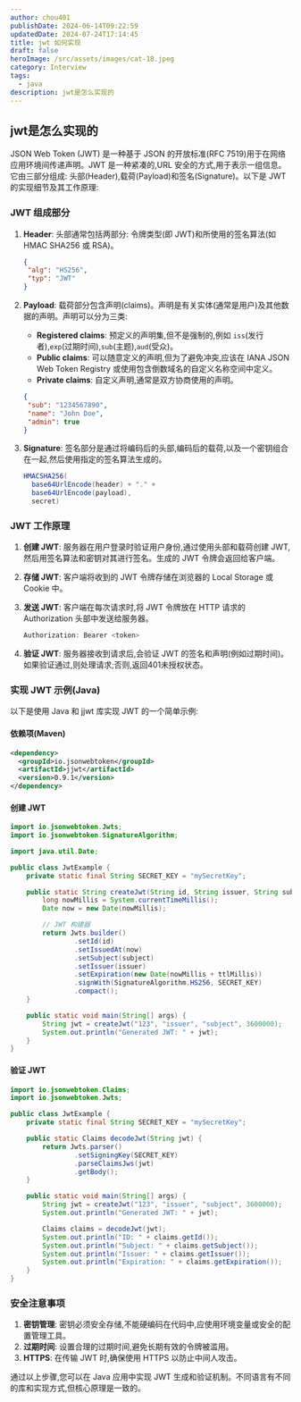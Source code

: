 ```yaml
---
author: chou401
publishDate: 2024-06-14T09:22:59
updatedDate: 2024-07-24T17:14:45
title: jwt 如何实现
draft: false
heroImage: /src/assets/images/cat-18.jpeg
category: Interview
tags:
  - java
description: jwt是怎么实现的
---
```


## jwt是怎么实现的

JSON Web Token (JWT) 是一种基于 JSON 的开放标准(RFC 7519)用于在网络应用环境间传递声明。JWT 是一种紧凑的,URL 安全的方式,用于表示一组信息。它由三部分组成: 头部(Header),载荷(Payload)和签名(Signature)。以下是 JWT 的实现细节及其工作原理:

### JWT 组成部分

1. **Header**: 头部通常包括两部分: 令牌类型(即 JWT)和所使用的签名算法(如 HMAC SHA256 或 RSA)。

   ```json
   {
   	"alg": "HS256",
   	"typ": "JWT"
   }
   ```

2. **Payload**: 载荷部分包含声明(claims)。声明是有关实体(通常是用户)及其他数据的声明。声明可以分为三类:

   - **Registered claims**: 预定义的声明集,但不是强制的,例如 `iss`(发行者),`exp`(过期时间),`sub`(主题),`aud`(受众)。
   - **Public claims**: 可以随意定义的声明,但为了避免冲突,应该在 IANA JSON Web Token Registry 或使用包含倒数域名的自定义名称空间中定义。
   - **Private claims**: 自定义声明,通常是双方协商使用的声明。

   ```json
   {
   	"sub": "1234567890",
   	"name": "John Doe",
   	"admin": true
   }
   ```

3. **Signature**: 签名部分是通过将编码后的头部,编码后的载荷,以及一个密钥组合在一起,然后使用指定的签名算法生成的。

   ```java
   HMACSHA256(
     base64UrlEncode(header) + "." +
     base64UrlEncode(payload),
     secret)
   ```

### JWT 工作原理

1. **创建 JWT**: 服务器在用户登录时验证用户身份,通过使用头部和载荷创建 JWT,然后用签名算法和密钥对其进行签名。生成的 JWT 令牌会返回给客户端。
2. **存储 JWT**: 客户端将收到的 JWT 令牌存储在浏览器的 Local Storage 或 Cookie 中。
3. **发送 JWT**: 客户端在每次请求时,将 JWT 令牌放在 HTTP 请求的 Authorization 头部中发送给服务器。

   ```java
   Authorization: Bearer <token>
   ```

4. **验证 JWT**: 服务器接收到请求后,会验证 JWT 的签名和声明(例如过期时间)。如果验证通过,则处理请求;否则,返回401未授权状态。

### 实现 JWT 示例(Java)

以下是使用 Java 和 jjwt 库实现 JWT 的一个简单示例:

#### 依赖项(Maven)

```xml
<dependency>
  <groupId>io.jsonwebtoken</groupId>
  <artifactId>jjwt</artifactId>
  <version>0.9.1</version>
</dependency>
```

#### 创建 JWT

```java
import io.jsonwebtoken.Jwts;
import io.jsonwebtoken.SignatureAlgorithm;

import java.util.Date;

public class JwtExample {
    private static final String SECRET_KEY = "mySecretKey";

    public static String createJwt(String id, String issuer, String subject, long ttlMillis) {
        long nowMillis = System.currentTimeMillis();
        Date now = new Date(nowMillis);

        // JWT 构建器
        return Jwts.builder()
                .setId(id)
                .setIssuedAt(now)
                .setSubject(subject)
                .setIssuer(issuer)
                .setExpiration(new Date(nowMillis + ttlMillis))
                .signWith(SignatureAlgorithm.HS256, SECRET_KEY)
                .compact();
    }

    public static void main(String[] args) {
        String jwt = createJwt("123", "issuer", "subject", 3600000);
        System.out.println("Generated JWT: " + jwt);
    }
}
```

#### 验证 JWT

```java
import io.jsonwebtoken.Claims;
import io.jsonwebtoken.Jwts;

public class JwtExample {
    private static final String SECRET_KEY = "mySecretKey";

    public static Claims decodeJwt(String jwt) {
        return Jwts.parser()
                .setSigningKey(SECRET_KEY)
                .parseClaimsJws(jwt)
                .getBody();
    }

    public static void main(String[] args) {
        String jwt = createJwt("123", "issuer", "subject", 3600000);
        System.out.println("Generated JWT: " + jwt);

        Claims claims = decodeJwt(jwt);
        System.out.println("ID: " + claims.getId());
        System.out.println("Subject: " + claims.getSubject());
        System.out.println("Issuer: " + claims.getIssuer());
        System.out.println("Expiration: " + claims.getExpiration());
    }
}
```

### 安全注意事项

1. **密钥管理**: 密钥必须安全存储,不能硬编码在代码中,应使用环境变量或安全的配置管理工具。
2. **过期时间**: 设置合理的过期时间,避免长期有效的令牌被滥用。
3. **HTTPS**: 在传输 JWT 时,确保使用 HTTPS 以防止中间人攻击。

通过以上步骤,您可以在 Java 应用中实现 JWT 生成和验证机制。不同语言有不同的库和实现方式,但核心原理是一致的。
